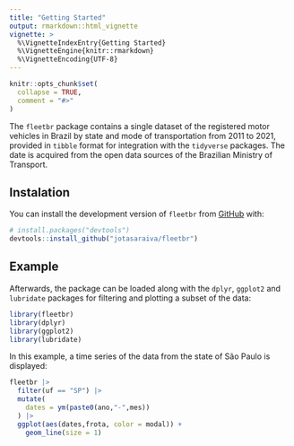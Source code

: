 ```yaml
---
title: "Getting Started"
output: rmarkdown::html_vignette
vignette: >
  %\VignetteIndexEntry{Getting Started}
  %\VignetteEngine{knitr::rmarkdown}
  %\VignetteEncoding{UTF-8}
---
```


```r
knitr::opts_chunk$set(
  collapse = TRUE,
  comment = "#>"
)
```

The `fleetbr` package contains a single dataset of the registered motor vehicles in Brazil by state and mode of transportation from 2011 to 2021, provided in `tibble` format for integration with the `tidyverse` packages. The date is acquired from the open data sources of the Brazilian Ministry of Transport.

## Instalation

You can install the development version of `fleetbr` from [GitHub](https://github.com/) with:

``` r
# install.packages("devtools")
devtools::install_github("jotasaraiva/fleetbr")
```

## Example

Afterwards, the package can be loaded along with the `dplyr`, `ggplot2` and `lubridate` packages for filtering and plotting a subset of the data:  

```r
library(fleetbr)
library(dplyr)
library(ggplot2)
library(lubridate)
```

In this example, a time series of the data from the state of São Paulo is displayed:

```r
fleetbr |> 
  filter(uf == "SP") |> 
  mutate(
    dates = ym(paste0(ano,"-",mes))
  ) |> 
  ggplot(aes(dates,frota, color = modal)) + 
    geom_line(size = 1)
```


